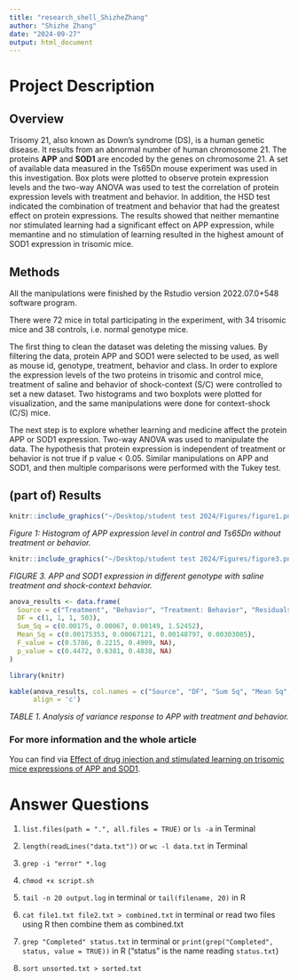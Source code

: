 ```yaml
---
title: "research_shell_ShizheZhang"
author: "Shizhe Zhang"
date: "2024-09-27"
output: html_document
---
```


# Project Description

## Overview

Trisomy 21, also known as Down's syndrome (DS), is a human genetic disease. It results from an
abnormal number of human chromosome 21. The proteins **APP** and **SOD1** are encoded by the genes on chromosome 21. A set of available data measured in the Ts65Dn mouse experiment was used in this investigation. Box plots were plotted to observe protein expression levels and the two-way ANOVA was used to test the correlation of protein expression levels with treatment and behavior. In addition, the HSD test indicated the combination of treatment and behavior that had the greatest effect on protein expressions. The results showed that neither memantine nor stimulated learning had a significant effect on APP expression, while memantine and no stimulation of learning resulted in the highest amount of SOD1 expression in trisomic mice.

## Methods

All the manipulations were finished by the Rstudio version 2022.07.0+548 software program.

There were 72 mice in total participating in the experiment, with 34 trisomic mice and
38 controls, i.e. normal genotype mice.

The first thing to clean the dataset was deleting the missing values. By filtering the data, protein APP and SOD1 were selected to be used, as well as mouse id, genotype, treatment, behavior and class. In
order to explore the expression levels of the two proteins in trisomic and control mice, treatment of saline and behavior of shock-context (S/C) were controlled to set a new dataset. Two histograms and two
boxplots were plotted for visualization, and the same manipulations were done for context-shock (C/S)
mice.

The next step is to explore whether learning and medicine affect the protein APP or SOD1 expression.
Two-way ANOVA was used to manipulate the data. The hypothesis that protein expression is independent
of treatment or behavior is not true if p value < 0.05. Similar manipulations on APP and SOD1, and then
multiple comparisons were performed with the Tukey test.

## (part of) Results


```r
knitr::include_graphics("~/Desktop/student test 2024/Figures/figure1.png")
```

*Figure 1: Histogram of APP expression level in control and Ts65Dn without treatment or behavior.*

```r
knitr::include_graphics("~/Desktop/student test 2024/Figures/figure3.png")
```

*FIGURE 3. APP and SOD1 expression in different genotype with saline treatment and shock-context behavior.*

```r
anova_results <- data.frame(
  Source = c("Treatment", "Behavior", "Treatment: Behavior", "Residuals"),
  DF = c(1, 1, 1, 503),
  Sum_Sq = c(0.00175, 0.00067, 0.00149, 1.52452),
  Mean_Sq = c(0.00175353, 0.00067121, 0.00148797, 0.00303085),
  F_value = c(0.5786, 0.2215, 0.4909, NA),
  p_value = c(0.4472, 0.6381, 0.4838, NA)
)
```

```r
library(knitr)

kable(anova_results, col.names = c("Source", "DF", "Sum Sq", "Mean Sq", "F value", "Pr(>F)"),
      align = 'c')
```

*TABLE 1. Analysis of variance response to APP with treatment and behavior.*

### For more information and the whole article
You can find via [Effect of drug injection and stimulated learning on trisomic mice expressions of APP and SOD1](https://www.spiedigitallibrary.org/conference-proceedings-of-spie/12611/126115G/Effect-of-drug-injection-and-stimulated-learning-on-trisomic-mice/10.1117/12.2669963.full).



# Answer Questions 

1. `list.files(path = ".", all.files = TRUE)` or `ls -a` in Terminal

2. `length(readLines("data.txt"))` or `wc -l data.txt` in Terminal

3. `grep -i "error" *.log`

4. `chmod +x script.sh`

5. `tail -n 20 output.log` in terminal or `tail(filename, 20)` in R

6. `cat file1.txt file2.txt > combined.txt` in terminal or read two files using R then combine them as combined.txt

7. `grep "Completed" status.txt` in terminal or `print(grep("Completed", status, value = TRUE))` in R ("status" is the name reading `status.txt`)

8. `sort unsorted.txt > sorted.txt` 


